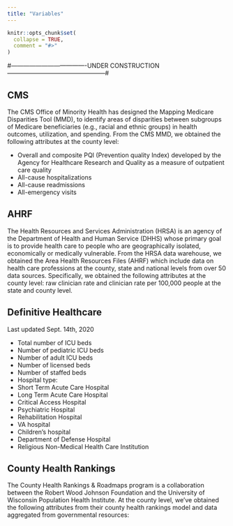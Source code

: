 ```yaml
---
title: "Variables"
---
```


```r
knitr::opts_chunk$set(
  collapse = TRUE,
  comment = "#>"
)
```

#-------------------------------------UNDER CONSTRUCTION------------------------------------------------#

## CMS

The CMS Office of Minority Health has designed the Mapping Medicare Disparities Tool (MMD), to identify areas of disparities between subgroups of Medicare beneficiaries (e.g., racial and ethnic groups) in health outcomes, utilization, and spending. From the CMS MMD, we obtained the following attributes at the county level: 

-	Overall and composite PQI (Prevention quality Index) developed by the Agency for Healthcare Research and Quality as a measure of outpatient care quality
-	All-cause hospitalizations
-	All-cause readmissions
-	All-emergency visits


## AHRF

The Health Resources and Services Administration (HRSA) is an agency of the Department of Health and Human Service (DHHS) whose primary goal is to provide health care to people who are geographically isolated, economically or medically vulnerable. From the HRSA data warehouse, we obtained the Area Health Resources Files (AHRF) which include data on health care professions at the county, state and national levels from over 50 data sources. Specifically, we obtained the following attributes at the county level: raw clinician rate and clinician rate per 100,000 people at the state and county level.

## Definitive Healthcare

Last updated Sept. 14th, 2020 

-	Total number of ICU beds
-	Number of pediatric ICU beds
-	Number of adult ICU beds 
-	Number of licensed beds 
-	Number of staffed beds 
-	Hospital type:
  - Short Term Acute Care Hospital
  - Long Term Acute Care Hospital
  - Critical Access Hospital
  - Psychiatric Hospital
  - Rehabilitation Hospital
  - VA hospital
  - Children’s hospital
  - Department of Defense Hospital
  - Religious Non-Medical Health Care Institution

##  County Health Rankings

The County Health Rankings & Roadmaps program is a collaboration between the Robert Wood Johnson Foundation and the University of Wisconsin Population Health Institute. At the county level, we’ve obtained the following attributes from their county health rankings model and data aggregated from governmental resources: 


